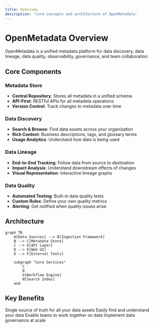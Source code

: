 ```yaml
---
title: Overview
description: 'Core concepts and architecture of OpenMetadata'
---
```


# OpenMetadata Overview

OpenMetadata is a unified metadata platform for data discovery, data lineage, data quality, observability, governance, and team collaboration.

## Core Components

### Metadata Store
- **Central Repository**: Stores all metadata in a unified schema
- **API-First**: RESTful APIs for all metadata operations
- **Version Control**: Track changes to metadata over time

### Data Discovery
- **Search & Browse**: Find data assets across your organization
- **Rich Context**: Business descriptions, tags, and glossary terms
- **Usage Analytics**: Understand how data is being used

### Data Lineage
- **End-to-End Tracking**: Follow data from source to destination
- **Impact Analysis**: Understand downstream effects of changes
- **Visual Representation**: Interactive lineage graphs

### Data Quality
- **Automated Testing**: Built-in data quality tests
- **Custom Rules**: Define your own quality metrics
- **Alerting**: Get notified when quality issues arise

## Architecture

```mermaid
graph TB
    A[Data Sources] --> B[Ingestion Framework]
    B --> C[Metadata Store]
    C --> D[API Layer]
    D --> E[Web UI]
    D --> F[External Tools]
    
    subgraph "Core Services"
        C
        D
        G[Workflow Engine]
        H[Search Index]
    end
```

## Key Benefits

<CardGroup cols={2}>
  <Card title="Unified Metadata" icon="database">
    Single source of truth for all your data assets
  </Card>
  <Card title="Data Discovery" icon="magnifying-glass">
    Easily find and understand your data
  </Card>
  <Card title="Collaboration" icon="users">
    Enable teams to work together on data
  </Card>
  <Card title="Governance" icon="shield-check">
    Implement data governance at scale
  </Card>
</CardGroup>